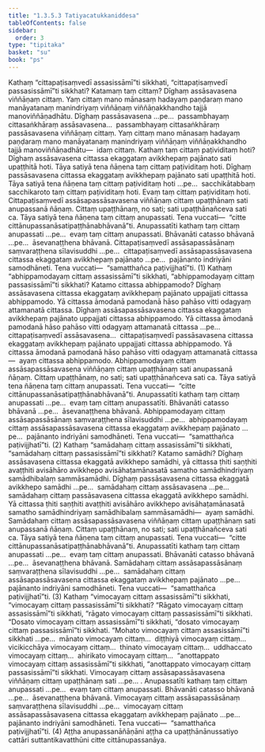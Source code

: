 ```yaml
---
title: "1.3.5.3 Tatiyacatukkaniddesa"
tableOfContents: false
sidebar:
  order: 3
type: "tipitaka"
basket: "su"
book: "ps"
---
```



<DynamicBreadcrumb />

<Division number="176" book="ps" bookNo="26" page="188">

<Paragraph number="969" book="ps">
Kathaṃ “cittapaṭisaṃvedī assasissāmī”ti sikkhati, “cittapaṭisaṃvedī passasissāmī”ti sikkhati? Katamaṃ taṃ cittaṃ? Dīghaṃ assāsavasena viññāṇaṃ cittaṃ. Yaṃ cittaṃ mano mānasaṃ hadayaṃ paṇḍaraṃ mano manāyatanaṃ manindriyaṃ viññāṇaṃ viññāṇakkhandho tajjā manoviññāṇadhātu. Dīghaṃ passāsavasena …pe…  passambhayaṃ cittasaṅkhāraṃ assāsavasena…  passambhayaṃ cittasaṅkhāraṃ passāsavasena viññāṇaṃ cittaṃ. Yaṃ cittaṃ mano mānasaṃ hadayaṃ paṇḍaraṃ mano manāyatanaṃ manindriyaṃ viññāṇaṃ viññāṇakkhandho tajjā manoviññāṇadhātu—  idaṃ cittaṃ.
</Paragraph>

<Paragraph number="970" book="ps">
Kathaṃ taṃ cittaṃ paṭividitaṃ hoti? Dīghaṃ assāsavasena cittassa ekaggataṃ avikkhepaṃ pajānato sati upaṭṭhitā hoti. Tāya satiyā tena ñāṇena taṃ cittaṃ paṭividitaṃ hoti. Dīghaṃ passāsavasena cittassa ekaggataṃ avikkhepaṃ pajānato sati upaṭṭhitā hoti. Tāya satiyā tena ñāṇena taṃ cittaṃ paṭividitaṃ hoti …pe…  sacchikātabbaṃ sacchikaroto taṃ cittaṃ paṭividitaṃ hoti. Evaṃ taṃ cittaṃ paṭividitaṃ hoti. Cittapaṭisaṃvedī assāsapassāsavasena viññāṇaṃ cittaṃ upaṭṭhānaṃ sati anupassanā ñāṇaṃ. Cittaṃ upaṭṭhānaṃ, no sati; sati upaṭṭhānañceva sati ca. Tāya satiyā tena ñāṇena taṃ cittaṃ anupassati. Tena vuccati—  “citte cittānupassanāsatipaṭṭhānabhāvanā”ti.
</Paragraph>

<Paragraph number="971" book="ps">
<Emphasis>Anupassatī</Emphasis>ti kathaṃ taṃ cittaṃ anupassati …pe…  evaṃ taṃ cittaṃ anupassati. <Emphasis>Bhāvanā</Emphasis>ti catasso bhāvanā …pe…  āsevanaṭṭhena bhāvanā. Cittapaṭisaṃvedī assāsapassāsānaṃ saṃvaraṭṭhena sīlavisuddhi …pe…  cittapaṭisaṃvedī assāsapassāsavasena cittassa ekaggataṃ avikkhepaṃ pajānato …pe…  pajānanto indriyāni samodhāneti. Tena vuccati—  “samatthañca paṭivijjhatī”ti. (1)
</Paragraph>

</Division>
<Division number="177" book="ps" bookNo="26" page="189">

<Paragraph number="972" book="ps">
Kathaṃ “abhippamodayaṃ cittaṃ assasissāmī”ti sikkhati, “abhippamodayaṃ cittaṃ passasissāmī”ti sikkhati? Katamo cittassa abhippamodo? Dīghaṃ assāsavasena cittassa ekaggataṃ avikkhepaṃ pajānato uppajjati cittassa abhippamodo. Yā cittassa āmodanā pamodanā hāso pahāso vitti odagyaṃ attamanatā cittassa. Dīghaṃ assāsapassāsavasena cittassa ekaggataṃ avikkhepaṃ pajānato uppajjati cittassa abhippamodo. Yā cittassa āmodanā pamodanā hāso pahāso vitti odagyaṃ attamanatā cittassa …pe…  cittapaṭisaṃvedī assāsavasena…  cittapaṭisaṃvedī passāsavasena cittassa ekaggataṃ avikkhepaṃ pajānato uppajjati cittassa abhippamodo. Yā cittassa āmodanā pamodanā hāso pahāso vitti odagyaṃ attamanatā cittassa—  ayaṃ cittassa abhippamodo. Abhippamodayaṃ cittaṃ assāsapassāsavasena viññāṇaṃ cittaṃ upaṭṭhānaṃ sati anupassanā ñāṇaṃ. Cittaṃ upaṭṭhānaṃ, no sati; sati upaṭṭhānañceva sati ca. Tāya satiyā tena ñāṇena taṃ cittaṃ anupassati. Tena vuccati—  “citte cittānupassanāsatipaṭṭhānabhāvanā”ti.
</Paragraph>

<Paragraph number="973" book="ps">
<Emphasis>Anupassatī</Emphasis>ti kathaṃ taṃ cittaṃ anupassati …pe…  evaṃ taṃ cittaṃ anupassatīti. <Emphasis>Bhāvanā</Emphasis>ti catasso bhāvanā …pe…  āsevanaṭṭhena bhāvanā. Abhippamodayaṃ cittaṃ assāsapassāsānaṃ saṃvaraṭṭhena sīlavisuddhi …pe…  abhippamodayaṃ cittaṃ assāsapassāsavasena cittassa ekaggataṃ avikkhepaṃ pajānato …pe…  pajānanto indriyāni samodhāneti. Tena vuccati—  “samatthañca paṭivijjhatī”ti. (2)
</Paragraph>

</Division>
<Division number="178" book="ps" bookNo="26" page="190">

<Paragraph number="974" book="ps">
Kathaṃ “samādahaṃ cittaṃ assasissāmī”ti sikkhati, “samādahaṃ cittaṃ passasissāmī”ti sikkhati? Katamo samādhi? Dīghaṃ assāsavasena cittassa ekaggatā avikkhepo samādhi, yā cittassa ṭhiti saṇṭhiti avaṭṭhiti avisāhāro avikkhepo avisāhaṭamānasatā samatho samādhindriyaṃ samādhibalaṃ sammāsamādhi. Dīghaṃ passāsavasena cittassa ekaggatā avikkhepo samādhi …pe…  samādahaṃ cittaṃ assāsavasena …pe…  samādahaṃ cittaṃ passāsavasena cittassa ekaggatā avikkhepo samādhi. Yā cittassa ṭhiti saṇṭhiti avaṭṭhiti avisāhāro avikkhepo avisāhaṭamānasatā samatho samādhindriyaṃ samādhibalaṃ sammāsamādhi—  ayaṃ samādhi. Samādahaṃ cittaṃ assāsapassāsavasena viññāṇaṃ cittaṃ upaṭṭhānaṃ sati anupassanā ñāṇaṃ. Cittaṃ upaṭṭhānaṃ, no sati; sati upaṭṭhānañceva sati ca. Tāya satiyā tena ñāṇena taṃ cittaṃ anupassati. Tena vuccati—  “citte cittānupassanāsatipaṭṭhānabhāvanā”ti.
</Paragraph>

<Paragraph number="975" book="ps">
<Emphasis>Anupassatī</Emphasis>ti kathaṃ taṃ cittaṃ anupassati …pe…  evaṃ taṃ cittaṃ anupassati. <Emphasis>Bhāvanā</Emphasis>ti catasso bhāvanā …pe…  āsevanaṭṭhena bhāvanā. Samādahaṃ cittaṃ assāsapassāsānaṃ saṃvaraṭṭhena sīlavisuddhi …pe…  samādahaṃ cittaṃ assāsapassāsavasena cittassa ekaggataṃ avikkhepaṃ pajānato …pe…  pajānanto indriyāni samodhāneti. Tena vuccati—  “samatthañca paṭivijjhatī”ti. (3)
</Paragraph>

</Division>
<Division number="179" book="ps" bookNo="26" page="191">

<Paragraph number="976" book="ps">
Kathaṃ “vimocayaṃ cittaṃ assasissāmī”ti sikkhati, “vimocayaṃ cittaṃ passasissāmī”ti sikkhati? “Rāgato vimocayaṃ cittaṃ assasissāmī”ti sikkhati, “rāgato vimocayaṃ cittaṃ passasissāmī”ti sikkhati. “Dosato vimocayaṃ cittaṃ assasissāmī”ti sikkhati, “dosato vimocayaṃ cittaṃ passasissāmī”ti sikkhati. “Mohato vimocayaṃ cittaṃ assasissāmī”ti sikkhati …pe…  mānato vimocayaṃ cittaṃ…  diṭṭhiyā vimocayaṃ cittaṃ…  vicikicchāya vimocayaṃ cittaṃ…  thinato vimocayaṃ cittaṃ…  uddhaccato vimocayaṃ cittaṃ…  ahirikato vimocayaṃ cittaṃ…  “anottappato vimocayaṃ cittaṃ assasissāmī”ti sikkhati, “anottappato vimocayaṃ cittaṃ passasissāmī”ti sikkhati. Vimocayaṃ cittaṃ assāsapassāsavasena viññāṇaṃ cittaṃ upaṭṭhānaṃ sati …pe… .
</Paragraph>

<Paragraph number="977" book="ps">
<Emphasis>Anupassatī</Emphasis>ti kathaṃ taṃ cittaṃ anupassati …pe…  evaṃ taṃ cittaṃ anupassati. <Emphasis>Bhāvanā</Emphasis>ti catasso bhāvanā …pe…  āsevanaṭṭhena bhāvanā. Vimocayaṃ cittaṃ assāsapassāsānaṃ saṃvaraṭṭhena sīlavisuddhi …pe…  vimocayaṃ cittaṃ assāsapassāsavasena cittassa ekaggataṃ avikkhepaṃ pajānato …pe…  pajānanto indriyāni samodhāneti. Tena vuccati—  “samatthañca paṭivijjhatī”ti. (4)
</Paragraph>

<Paragraph number="978" book="ps">
Aṭṭha anupassanāñāṇāni aṭṭha ca upaṭṭhānānussatiyo cattāri suttantikavatthūni citte cittānupassanāya.
</Paragraph>
</Division>